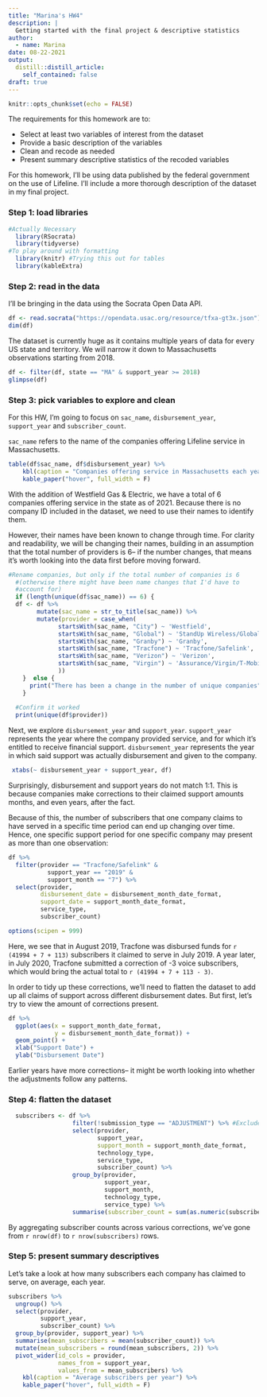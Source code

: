 ```yaml
---
title: "Marina's HW4"
description: |
  Getting started with the final project & descriptive statistics
author:
  - name: Marina
date: 08-22-2021
output:
  distill::distill_article:
    self_contained: false
draft: true
---
```



```r
knitr::opts_chunk$set(echo = FALSE)
```

The requirements for this homework are to:

* Select at least two variables of interest from the dataset
* Provide a basic description of the variables
* Clean and recode as needed
* Present summary descriptive statistics of the recoded variables

For this homework, I'll be using data published by the federal government on the use of Lifeline. I'll include a more thorough description of the dataset in my final project.

### Step 1: load libraries
```r
#Actually Necessary
  library(RSocrata)
  library(tidyverse)
#To play around with formatting
  library(knitr) #Trying this out for tables
  library(kableExtra)
```

### Step 2: read in the data

I'll be bringing in the data using the Socrata Open Data API.

```r

df <- read.socrata("https://opendata.usac.org/resource/tfxa-gt3x.json")
dim(df)

```

The dataset is currently huge as it contains multiple years of data for every US state and territory. We will narrow it down to Massachusetts observations starting from 2018.

```r
df <- filter(df, state == "MA" & support_year >= 2018)
glimpse(df)  
```
### Step 3: pick variables to explore and clean
For this HW, I'm going to focus on `sac_name`, `disbursement_year`, `support_year` and `subscriber_count`.

`sac_name` refers to the name of the companies offering Lifeline service in Massachusetts. 

```r
table(df$sac_name, df$disbursement_year) %>% 
    kbl(caption = "Companies offering service in Massachusetts each year") %>%
    kable_paper("hover", full_width = F)
```
With the addition of Westfield Gas & Electric, we have a total of 6 companies offering service in the state as of 2021. Because there is no company ID included in the dataset, we need to use their names to identify them.

However, their names have been known to change through time. For clarity and readability, we will be changing their names, building in an assumption that the total number of providers is 6-- if the number changes, that means it's worth looking into the data first before moving forward.

```r
#Rename companies, but only if the total number of companies is 6
  #(otherwise there might have been name changes that I'd have to
  #account for)
  if (length(unique(df$sac_name)) == 6) {
  df <- df %>%
        mutate(sac_name = str_to_title(sac_name)) %>%
        mutate(provider = case_when(
              startsWith(sac_name, "City") ~ 'Westfield',
              startsWith(sac_name, "Global") ~ 'StandUp Wireless/Global Connection',
              startsWith(sac_name, "Granby") ~ 'Granby',
              startsWith(sac_name, "Tracfone") ~ 'Tracfone/Safelink',
              startsWith(sac_name, "Verizon") ~ 'Verizon',
              startsWith(sac_name, "Virgin") ~ 'Assurance/Virgin/T-Mobile'
              ))
    }  else {
      print("There has been a change in the number of unique companies")
    }
  
  #Confirm it worked
  print(unique(df$provider))
```
Next, we explore `disbursement_year` and `support_year`. `support_year` represents the year where the company provided service, and for which it's entitled to receive financial support. `disbursement_year` represents the year in which said support was actually disbursement and given to the company. 

```r
 xtabs(~ disbursement_year + support_year, df)
```
Surprisingly, disbursement and support years do not match 1:1. This is because companies make corrections to their claimed support amounts months, and even years, after the fact. 

Because of this, the number of subscribers that one company claims to have served in a specific time period can end up changing over time. Hence, one specific support period for one specific company may present as more than one observation:

```r
df %>%
  filter(provider == "Tracfone/Safelink" &
           support_year == "2019" &
           support_month == "7") %>%
  select(provider, 
         disbursement_date = disbursement_month_date_format,
         support_date = support_month_date_format,
         service_type,
         subscriber_count)
```

```r
options(scipen = 999)
```


Here, we see that in August 2019, Tracfone was disbursed funds for `r (41994 + 7 + 113)` subscribers it claimed to serve in July 2019. A year later, in July 2020, Tracfone submitted a correction of -3 voice subscribers, which would bring the actual total to `r (41994 + 7 + 113 - 3)`.

In order to tidy up these corrections, we'll need to flatten the dataset to add up all claims of support across different disbursement dates. But first, let's try to view the amount of corrections present.

```r
df %>%
  ggplot(aes(x = support_month_date_format, 
             y = disbursement_month_date_format)) +
  geom_point() +
  xlab("Support Date") +
  ylab("Disbursement Date")
```
Earlier years have  more corrections-- it might be worth looking into whether the adjustments follow any patterns.

### Step 4: flatten the dataset
```r
  
  subscribers <- df %>%
                  filter(!submission_type == "ADJUSTMENT") %>% #Exclude fin. adj. rows
                  select(provider, 
                         support_year,
                         support_month = support_month_date_format,
                         technology_type,
                         service_type,
                         subscriber_count) %>%
                  group_by(provider,
                           support_year,
                           support_month,
                           technology_type,
                           service_type) %>%
                  summarise(subscriber_count = sum(as.numeric(subscriber_count)))
```

By aggregating subscriber counts across various corrections, we've gone from `r nrow(df)` to `r nrow(subscribers)` rows.

### Step 5: present summary descriptives
Let's take a look at how many subscribers each company has claimed to serve, on average, each year.

```r
subscribers %>%
  ungroup() %>%
  select(provider,
         support_year,
         subscriber_count) %>%
  group_by(provider, support_year) %>%
  summarise(mean_subscribers = mean(subscriber_count)) %>%
  mutate(mean_subscribers = round(mean_subscribers, 2)) %>%
  pivot_wider(id_cols = provider,
              names_from = support_year,
              values_from = mean_subscribers) %>%
    kbl(caption = "Average subscribers per year") %>%
    kable_paper("hover", full_width = F)
```

